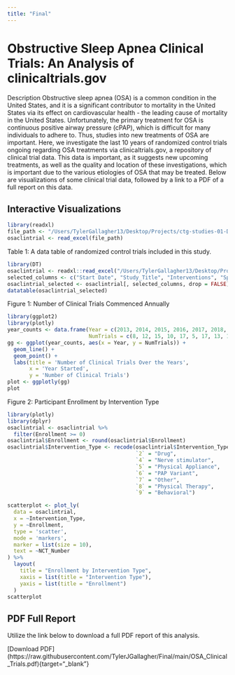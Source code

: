 ```yaml
---
title: "Final"
---
```


# Obstructive Sleep Apnea Clinical Trials: An Analysis of clinicaltrials.gov

Description Obstructive sleep apnea (OSA) is a common condition in the United States, and it is a significant contributor to mortality in the United States via its effect on cardiovascular health - the leading cause of mortality in the United States. Unfortunately, the primary treatment for OSA is continuous positive airway pressure (cPAP), which is difficult for many individuals to adhere to. Thus, studies into new treatments of OSA are important. Here, we investigate the last 10 years of randomized control trials ongoing regarding OSA treatments via clinicaltrials.gov, a repository of clinical trial data. This data is important, as it suggests new upcoming treatments, as well as the quality and location of these investigations, which is important due to the various etiologies of OSA that may be treated. Below are visualizations of some clinical trial data, followed by a link to a PDF of a full report on this data.

## Interactive Visualizations

```r
library(readxl)
file_path <- "/Users/TylerGallagher13/Desktop/Projects/ctg-studies-01-Del.xlsx"
osaclintrial <- read_excel(file_path)
```

Table 1: A data table of randomized control trials included in this study.

```r
library(DT)
osaclintrial <- readxl::read_excel("/Users/TylerGallagher13/Desktop/Projects/ctg-studies-01-Del.xlsx")
selected_columns <- c("Start Date", "Study_Title", "Interventions", "Sponsor", "Sex", "Age")
osaclintrial_selected <- osaclintrial[, selected_columns, drop = FALSE]
datatable(osaclintrial_selected)
```

Figure 1: Number of Clinical Trials Commenced Annually

```r
library(ggplot2)
library(plotly)
year_counts <- data.frame(Year = c(2013, 2014, 2015, 2016, 2017, 2018, 2019, 2020, 2021, 2022),
                          NumTrials = c(8, 12, 15, 10, 17, 5, 17, 13, 11, 11))
gg <- ggplot(year_counts, aes(x = Year, y = NumTrials)) +
  geom_line() +
  geom_point() +
  labs(title = 'Number of Clinical Trials Over the Years',
       x = 'Year Started',
       y = 'Number of Clinical Trials')
plot <- ggplotly(gg)
plot
```

Figure 2: Participant Enrollment by Intervention Type

```r
library(plotly)
library(dplyr)
osaclintrial <- osaclintrial %>%
  filter(Enrollment >= 0)
osaclintrial$Enrollment <- round(osaclintrial$Enrollment)
osaclintrial$Intervention_Type <- recode(osaclintrial$Intervention_Type, 
                                         `2` = "Drug",
                                         `4` = "Nerve stimulator",
                                         `5` = "Physical Appliance",
                                         `6` = "PAP Variant",
                                         `7` = "Other",
                                         `8` = "Physical Therapy",
                                         `9` = "Behavioral")

scatterplot <- plot_ly(
  data = osaclintrial,
  x = ~Intervention_Type,
  y = ~Enrollment,
  type = 'scatter',
  mode = 'markers',
  marker = list(size = 10),
  text = ~NCT_Number
) %>%
  layout(
    title = "Enrollment by Intervention Type",
    xaxis = list(title = "Intervention Type"),
    yaxis = list(title = "Enrollment")
  )
scatterplot
```

## **PDF Full Report**

Utilize the link below to download a full PDF report of this analysis.

\[Download PDF\](https://raw.githubusercontent.com/TylerJGallagher/Final/main/OSA_Clinical_Trials.pdf){target="\_blank"}
